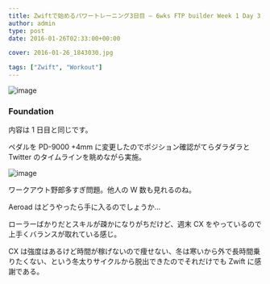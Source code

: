 ```yaml
---
title: Zwiftで始めるパワートレーニング3日目 – 6wks FTP builder Week 1 Day 3
author: admin
type: post
date: 2016-01-26T02:33:00+00:00

cover: 2016-01-26_1843030.jpg

tags: ["Zwift", "Workout"]
---
```


![image](./2016-01-26_1843030.jpg)

### Foundation

内容は 1 日目と同じです。

ペダルを PD-9000 +4mm に変更したのでポジション確認がてらダラダラと Twitter のタイムラインを眺めながら実施。

![image](./2016-01-26_1920052.jpg)

ワークアウト野郎多すぎ問題。他人の W 数も見れるのね。

Aeroad はどうやったら手に入るのでしょうか…

ローラーばかりだとスキルが疎かになりがちだけど、週末 CX をやっているので上手くバランスが取れている感じ。

CX は強度はあるけど時間が稼げないので痩せない、冬は寒いから外で長時間乗りたくない、という冬太りサイクルから脱出できたのでそれだけでも Zwift に感謝である。

<linkBox
  isAmazonLink
  url="http://www.amazon.co.jp/exec/obidos/ASIN/490531500X/gensobunya-22/ref=nosim/"
/>
